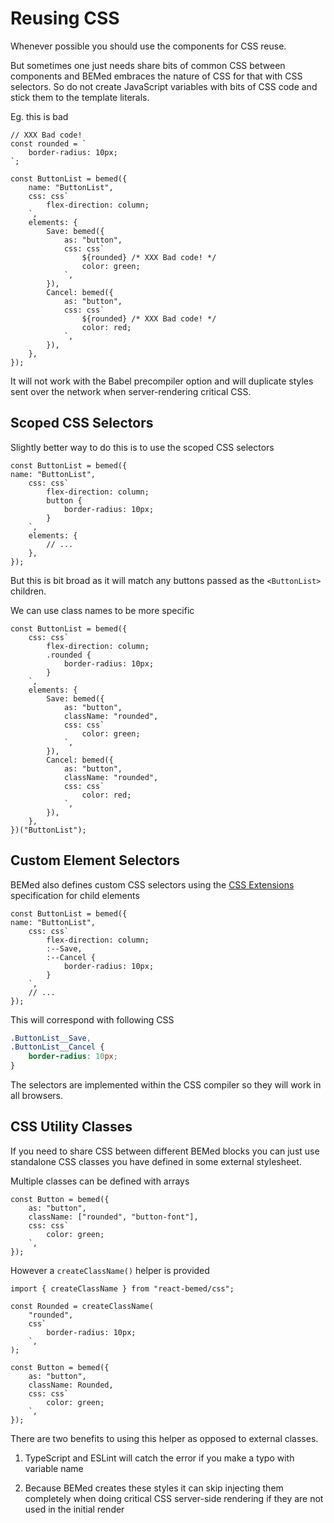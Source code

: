 
<Title>Reusing CSS</Title>

# Reusing CSS

Whenever possible you should use the components for CSS reuse.

But sometimes one just needs share bits of common CSS between components and
BEMed embraces the nature of CSS for that with CSS selectors. So do not
create JavaScript variables with bits of CSS code and stick them to the
template literals.

Eg. this is bad

```tsx{2,4}{14,14}{21,21}
// XXX Bad code!
const rounded = `
    border-radius: 10px;
`;

const ButtonList = bemed({
    name: "ButtonList",
    css: css`
        flex-direction: column;
    `,
    elements: {
        Save: bemed({
            as: "button",
            css: css`
                ${rounded} /* XXX Bad code! */
                color: green;
            `,
        }),
        Cancel: bemed({
            as: "button",
            css: css`
                ${rounded} /* XXX Bad code! */
                color: red;
            `,
        }),
    },
});
```

It will not work with the Babel precompiler option and will duplicate styles
sent over the network when server-rendering critical CSS.

## Scoped CSS Selectors

Slightly better way to do this is to use the scoped CSS selectors

```tsx{4,6}
const ButtonList = bemed({
name: "ButtonList",
    css: css`
        flex-direction: column;
        button {
            border-radius: 10px;
        }
    `,
    elements: {
        // ...
    },
});
```

But this is bit broad as it will match any buttons passed as the
`<ButtonList>` children.

We can use class names to be more specific

```tsx{4,6}{11,11}{18,18}
const ButtonList = bemed({
    css: css`
        flex-direction: column;
        .rounded {
            border-radius: 10px;
        }
    `,
    elements: {
        Save: bemed({
            as: "button",
            className: "rounded",
            css: css`
                color: green;
            `,
        }),
        Cancel: bemed({
            as: "button",
            className: "rounded",
            css: css`
                color: red;
            `,
        }),
    },
})("ButtonList");
```

## Custom Element Selectors

BEMed also defines custom CSS selectors using the [CSS
Extensions][css-extensions] specification for child elements

[css-extensions]: https://drafts.csswg.org/css-extensions/#custom-selectors

```tsx{4,5}
const ButtonList = bemed({
name: "ButtonList",
    css: css`
        flex-direction: column;
        :--Save,
        :--Cancel {
            border-radius: 10px;
        }
    `,
    // ...
});
```

This will correspond with following CSS

```css
.ButtonList__Save,
.ButtonList__Cancel {
    border-radius: 10px;
}
```

The selectors are implemented within the CSS compiler so they will work in
all browsers.

## CSS Utility Classes

If you need to share CSS between different BEMed blocks you can just use
standalone CSS classes you have defined in some external stylesheet.

Multiple classes can be defined with arrays

```tsx{3,3}
const Button = bemed({
    as: "button",
    className: ["rounded", "button-font"],
    css: css`
        color: green;
    `,
});
```

However a `createClassName()` helper is provided

```tsx{12,12}
import { createClassName } from "react-bemed/css";

const Rounded = createClassName(
    "rounded",
    css`
        border-radius: 10px;
    `,
);

const Button = bemed({
    as: "button",
    className: Rounded,
    css: css`
        color: green;
    `,
});
```

There are two benefits to using this helper as opposed to external classes.

1. TypeScript and ESLint will catch the error if you make a typo with variable name

2. Because BEMed creates these styles it can skip injecting them completely
   when doing critical CSS server-side rendering if they are not used in the
   initial render
